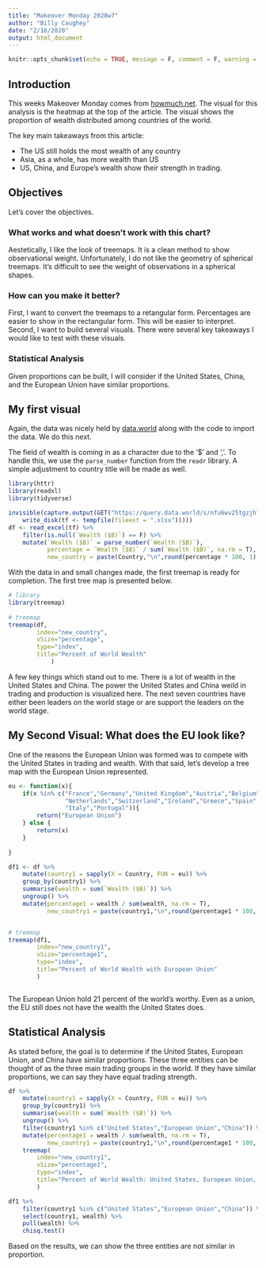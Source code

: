```yaml
---
title: "Makeover Monday 2020w7"
author: "Billy Caughey"
date: "2/16/2020"
output: html_document
---
```


```r
knitr::opts_chunk$set(echo = TRUE, message = F, comment = F, warning = F)
```

## Introduction

This weeks Makeover Monday comes from [howmuch.net](https://howmuch.net/articles/distribution-worlds-wealth-2019). The visual for this analysis is the heatmap at the top of the article. The visual shows the proportion of wealth distributed among countries of the world.

The key main takeaways from this article:

- The US still holds the most wealth of any country
- Asia, as a whole, has more wealth than US
- US, China, and Europe's wealth show their strength in trading.

## Objectives

Let's cover the objectives. 

### What works and what doesn't work with this chart?

Aestetically, I like the look of treemaps. It is a clean method to show observational weight. Unfortunately, I do not like the geometry of spherical treemaps. It's difficult to see the weight of observations in a spherical shapes.

### How can you make it better?

First,  I want to convert the treemaps to a retangular form. Percentages are easier to show in the rectangular form. This will be easier to interpret. Second, I want to build several visuals. There were several key takeaways I would like to test with these visuals.

### Statistical Analysis

Given proportions can be built, I will consider if the United States, China, and the European Union have similar proportions. 

## My first visual

Again, the data was nicely held by [data.world](https://data.world/makeovermonday/2020w7-world-wealth) along with the code to import the data. We do this next.

The field of wealth is coming in as a character due to the '$' and ','. To handle this, we use the `parse_number` function from the `readr` library. A simple adjustment to country title will be made as well.

```r

library(httr)
library(readxl)
library(tidyverse)

invisible(capture.output(GET("https://query.data.world/s/nfu6wv25tgzjhli3s2ifu3xchhf4pt", 
    write_disk(tf <- tempfile(fileext = ".xlsx")))))
df <- read_excel(tf) %>%
    filter(is.null(`Wealth ($B)`) == F) %>%
    mutate(`Wealth ($B)` = parse_number(`Wealth ($B)`),
           percentage = `Wealth ($B)` / sum(`Wealth ($B)`, na.rm = T),
           new_country = paste(Country,"\n",round(percentage * 100, 1),"%")) 

```

With the data in and small changes made, the first treemap is ready for completion. The first tree map is presented below. 

```r

# library
library(treemap)
 
# treemap
treemap(df,
        index="new_country",
        vSize="percentage",
        type="index",
        title="Percent of World Wealth"
            )

```

A few key things which stand out to me. There is a lot of wealth in the United States and China. The power the United States and China weild in trading and production is visualized here. The next seven countries have either been leaders on the world stage or are support the leaders on the world stage. 

## My Second Visual: What does the EU look like?

One of the reasons the European Union was formed was to compete with the United States in trading and wealth. With that said, let's develop a tree map with the European Union represented.

```r

eu <- function(x){
    if(x %in% c("France","Germany","United Kingdom","Austria","Belgium",
                "Netherlands","Switzerland","Ireland","Greece","Spain",
                "Italy","Portugal")){
        return("European Union")
    } else {
        return(x)
    } 
    
}

df1 <- df %>%
    mutate(country1 = sapply(X = Country, FUN = eu)) %>%
    group_by(country1) %>%
    summarise(wealth = sum(`Wealth ($B)`)) %>%
    ungroup() %>%
    mutate(percentage1 = wealth / sum(wealth, na.rm = T),
           new_country1 = paste(country1,"\n",round(percentage1 * 100, 1),"%"))


# treemap
treemap(df1,
        index="new_country1",
        vSize="percentage1",
        type="index",
        title="Percent of World Wealth with European Union"
        )



```

The European Union hold 21 percent of the world's worthy. Even as a union, the EU still does not have the wealth the United States does. 

## Statistical Analysis

As stated before, the goal is to determine if the United States, European Union, and China have similar proportions. These three entities can be thought of as the three main trading groups in the world. If they have similar proportions, we can say they have equal trading strength.

```r

df %>%
    mutate(country1 = sapply(X = Country, FUN = eu)) %>%
    group_by(country1) %>%
    summarise(wealth = sum(`Wealth ($B)`)) %>%
    ungroup() %>%
    filter(country1 %in% c("United States","European Union","China")) %>%
    mutate(percentage1 = wealth / sum(wealth, na.rm = T),
           new_country1 = paste(country1,"\n",round(percentage1 * 100, 1),"%")) %>%
    treemap(
        index="new_country1",
        vSize="percentage1",
        type="index",
        title="Percent of World Wealth: United States, European Union, and China"
        )

df1 %>%
    filter(country1 %in% c("United States","European Union","China")) %>%
    select(country1, wealth) %>%
    pull(wealth) %>%
    chisq.test()

```

Based on the results, we can show the three entities are not similar in proportion. 





